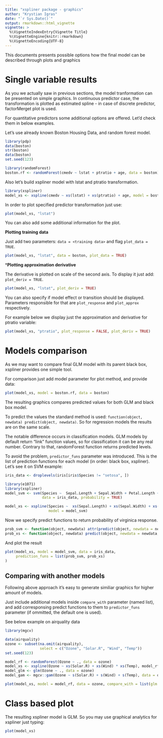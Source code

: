 ```yaml
---
title: "xspliner package - graphics"
author: "Krystian Igras"
date: "`r Sys.Date()`"
output: rmarkdown::html_vignette
vignette: >
  %\VignetteIndexEntry{Vignette Title}
  %\VignetteEngine{knitr::rmarkdown}
  %\VignetteEncoding{UTF-8}
---
```


This documents presents possible options how the final model can be described through plots and graphics

# Single variable results

As you we actually saw in previous sections, the model tranformation can be presented on simple graphics.
In continuous predictor case, the transformation is plotted as estimated spline - in case of discrete predictor, factorMerget plot is used.

For quantitative predictors some additional options are offered. Let'd check them in below examples.

Let's use already known Boston Housing Data, and random forest model.
```r
library(pdp)
data(boston)
str(boston)
data(boston)
set.seed(123)

library(randomForest)
boston.rf <- randomForest(cmedv ~ lstat + ptratio + age, data = boston)
```

Also let's build xspliner model with lstat and ptratio transformation.
```r
library(xspliner)
model_xs <- xspline(cmedv ~ xs(lstat) + xs(ptratio) + age, model = boston.rf)
```

In order to plot specified predictor transformation just use:
```r
plot(model_xs, "lstat")
```

You can also add some additional information for the plot.

**Plotting training data**

Just add two parameters: `data = <training data>` and flag `plot_data = TRUE`.
```r
plot(model_xs, "lstat", data = boston, plot_data = TRUE)
```

***Plotting approximation derivative**

The derivative is plotted on scale of the second axis. To display it just add: `plot_deriv = TRUE`.
```r
plot(model_xs, "lstat", plot_deriv = TRUE)
```

You can also specify if model effect or transition should be displayed. Parameters responsible for that are `plot_response` and `plot_approx` respectively.

For example below we display just the approximation and derivative for ptratio variable:
```r
plot(model_xs, "ptratio", plot_response = FALSE, plot_deriv = TRUE)
```

# Models comparison

As we may want to compare final GLM model with its parent black box, xspliner provides one simple tool.

For comparison just add model parameter for plot method, and provide data:
```r
plot(model_xs, model = boston.rf, data = boston)
```

The resulting graphics compares predicted values for both GLM and black box model.

To predict the values the standard method is used: `function(object, newdata) predict(object, newdata)`.
So for regression models the results are on the same scale.

The notable difference occurs in classification models. GLM models by default return "link" function values, so for classification it can be any real number. Contrary to that, randomForest function returns predicted levels.

To avoid the problem, `predictor_funs` parameter was introduced. This is the list of prediction functions for each model (in order: black box, xspliner). Let's see it on SVM example:

```r
iris_data <- droplevels(iris[iris$Species != "setosa", ])

library(e1071) 
library(xspliner)
model_svm <- svm(Species ~  Sepal.Length + Sepal.Width + Petal.Length + Petal.Width, 
                 data = iris_data, probability = TRUE)

model_xs <- xspline(Species ~  xs(Sepal.Length) + xs(Sepal.Width) + xs(Petal.Length) + xs(Petal.Width),
                    model = model_svm)
```

Now we specify predict functions to return probability of virginica response.
```r
prob_svm <- function(object, newdata) attr(predict(object, newdata = newdata, probability = TRUE), "probabilities")[, 2]
prob_xs <- function(object, newdata) predict(object, newdata = newdata, type = "response")
```

And plot the result
```r
plot(model_xs, model = model_svm, data = iris_data,
     prediction_funs = list(prob_svm, prob_xs)
)  
```

## Comparing with another models

Following above approach it's easy to generate similiar graphics for higher amount of models.

Just include additional models inside `compare_with` parameter (named list), and add corresponsing predict functions to them to `predictor_funs` parameter (if ommitted, the default one is used).

See below example on airquality data
```r
library(mgcv)

data(airquality)
ozone <- subset(na.omit(airquality),
                select = c("Ozone", "Solar.R", "Wind", "Temp"))
set.seed(123)

model_rf <- randomForest(Ozone ~ ., data = ozone)
model_xs <- xspline(Ozone ~ xs(Solar.R) + xs(Wind) * xs(Temp), model_rf, data = ozone)
model_glm <- glm(Ozone ~ ., data = ozone)
model_gam <- mgcv::gam(Ozone ~ s(Solar.R) + s(Wind) + s(Temp), data = ozone)

plot(model_xs, model = model_rf, data = ozone, compare_with = list(glm = model_glm, gam = model_gam))
```

# Class based plot

The resulting xspliner model is GLM. So you may use graphical analytics for xspliner just typing:
```r
plot(model_xs)
```

